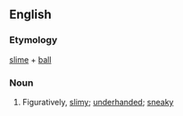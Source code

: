 ==English==
===Etymology===
[[slime]] + [[ball]]
===Noun===
{{en-noun}}
# {{slang}} Figuratively, [[slimy]]; [[underhanded]]; [[sneaky]]